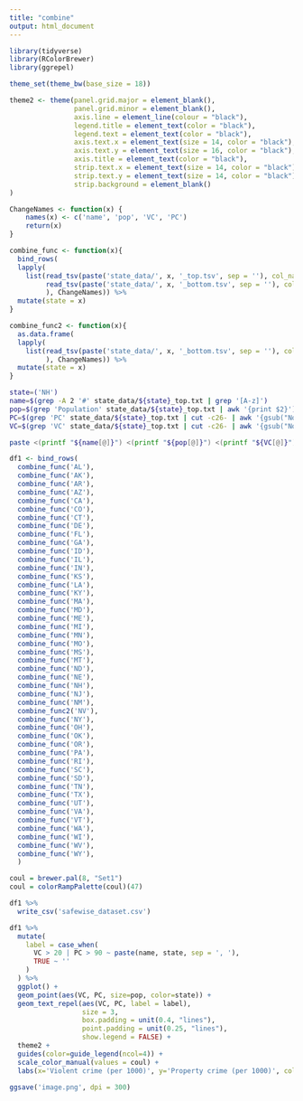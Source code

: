 ```yaml
---
title: "combine"
output: html_document
---
```


```r
library(tidyverse)
library(RColorBrewer)
library(ggrepel)

theme_set(theme_bw(base_size = 18))

theme2 <- theme(panel.grid.major = element_blank(),
                panel.grid.minor = element_blank(),
                axis.line = element_line(colour = "black"),
                legend.title = element_text(color = "black"),
                legend.text = element_text(color = "black"),
                axis.text.x = element_text(size = 14, color = "black"),
                axis.text.y = element_text(size = 16, color = "black"),
                axis.title = element_text(color = "black"),
                strip.text.x = element_text(size = 14, color = "black"),
                strip.text.y = element_text(size = 14, color = "black"),
                strip.background = element_blank()
)
```

```r
ChangeNames <- function(x) {
    names(x) <- c('name', 'pop', 'VC', 'PC')
    return(x)
}

combine_func <- function(x){
  bind_rows(
  lapply(
    list(read_tsv(paste('state_data/', x, '_top.tsv', sep = ''), col_names = FALSE), 
         read_tsv(paste('state_data/', x, '_bottom.tsv', sep = ''), col_names = FALSE) %>% select(-X1)
         ), ChangeNames)) %>% 
  mutate(state = x)
}

combine_func2 <- function(x){
  as.data.frame(
  lapply(
    list(read_tsv(paste('state_data/', x, '_bottom.tsv', sep = ''), col_names = FALSE)#  %>% select(-X1)
         ), ChangeNames)) %>% 
  mutate(state = x)
}
```

```bash
state=('NH')
name=$(grep -A 2 '#' state_data/${state}_top.txt | grep '[A-z]')
pop=$(grep 'Population' state_data/${state}_top.txt | awk '{print $2}')
PC=$(grep 'PC' state_data/${state}_top.txt | cut -c26- | awk '{gsub("Not available,", "");sum = 0; for (i = 1; i <= NF; i++) sum += $i; sum /= NF; print sum}')
VC=$(grep 'VC' state_data/${state}_top.txt | cut -c26- | awk '{gsub("Not available,", "");sum = 0; for (i = 1; i <= NF; i++) sum += $i; sum /= NF; print sum}')

paste <(printf "${name[@]}") <(printf "${pop[@]}") <(printf "${VC[@]}") <(printf "${PC[@]}") > state_data/${state}_top.tsv
```

```r
df1 <- bind_rows(
  combine_func('AL'),
  combine_func('AK'), 
  combine_func('AR'),  
  combine_func('AZ'),
  combine_func('CA'),
  combine_func('CO'),
  combine_func('CT'),
  combine_func('DE'),
  combine_func('FL'),
  combine_func('GA'),
  combine_func('ID'),
  combine_func('IL'),
  combine_func('IN'),
  combine_func('KS'),
  combine_func('LA'),
  combine_func('KY'),
  combine_func('MA'),
  combine_func('MD'),
  combine_func('ME'),
  combine_func('MI'),
  combine_func('MN'),
  combine_func('MO'),
  combine_func('MS'),
  combine_func('MT'),
  combine_func('ND'),
  combine_func('NE'),
  combine_func('NH'),
  combine_func('NJ'),
  combine_func('NM'),
  combine_func2('NV'),
  combine_func('NY'),
  combine_func('OH'),
  combine_func('OK'),
  combine_func('OR'),
  combine_func('PA'),
  combine_func('RI'),
  combine_func('SC'),
  combine_func('SD'),
  combine_func('TN'),
  combine_func('TX'),
  combine_func('UT'),
  combine_func('VA'),
  combine_func('VT'),
  combine_func('WA'),
  combine_func('WI'),
  combine_func('WV'),
  combine_func('WY'), 
  )
```

```r
coul = brewer.pal(8, "Set1") 
coul = colorRampPalette(coul)(47)

df1 %>% 
  write_csv('safewise_dataset.csv')

df1 %>%
  mutate(
    label = case_when(
      VC > 20 | PC > 90 ~ paste(name, state, sep = ', '),
      TRUE ~ ''
    )
  ) %>% 
  ggplot() +
  geom_point(aes(VC, PC, size=pop, color=state)) +
  geom_text_repel(aes(VC, PC, label = label),
                  size = 3,
                  box.padding = unit(0.4, "lines"),
                  point.padding = unit(0.25, "lines"),
                  show.legend = FALSE) +
  theme2 +
  guides(color=guide_legend(ncol=4)) +
  scale_color_manual(values = coul) +
  labs(x='Violent crime (per 1000)', y='Property crime (per 1000)', color='State')

ggsave('image.png', dpi = 300)
```







